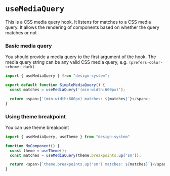 
<Meta title=" Hooks/useMediaQuery"/>

# `useMediaQuery`

This is a CSS media query hook. It listens for matches to a CSS media query. It allows the rendering of components based on whether the query matches or not

### Basic media query
You should provide a media query to the first argument of the hook.
The media query string can be any valid CSS media query, e.g. `(prefers-color-scheme: dark)`

```typescript jsx
import { useMediaQuery } from "design-system";

export default function SimpleMediaQuery() {
  const matches = useMediaQuery('(min-width:600px)');

  return <span>{`(min-width:600px) matches: ${matches}`}</span>;
}
```

### Using theme breakpoint
You can use theme breakpoint

```typescript jsx
import { useMediaQuery, useTheme } from "design-system"

function MyComponent() {
  const theme = useTheme();
  const matches = useMediaQuery(theme.breakpoints.up('sm'));

  return <span>{`theme.breakpoints.up('sm') matches: ${matches}`}</span>;
}
```
